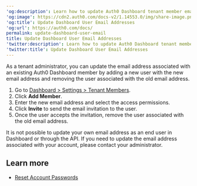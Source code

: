 ---
'og:description': Learn how to update Auth0 Dashboard tenant member email addresses.
'og:image': https://cdn2.auth0.com/docs-v2/1.14553.0/img/share-image.png
'og:title': Update Dashboard User Email Addresses
'og:url': https://auth0.com/docs/
permalink: update-dashboard-user-email
title: Update Dashboard User Email Addresses
'twitter:description': Learn how to update Auth0 Dashboard tenant member email addresses.
'twitter:title': Update Dashboard User Email Addresses
---
As a tenant administrator, you can update the email address associated with an existing <Tooltip tip="Auth0 Dashboard: Auth0's main product to configure your services." cta="View Glossary" href="/docs/glossary?term=Auth0+Dashboard">Auth0 Dashboard</Tooltip> member by adding a new user with the new email address and removing the user associated with the old email address.

1. Go to [Dashboard > Settings > Tenant Members](https://manage.auth0.com/#/tenants/admins).
2. Click **Add Member**.
3. Enter the new email address and select the access permissions.
4. Click **Invite** to send the email invitation to the user.
5. Once the user accepts the invitation, remove the user associated with the old email address.

<Callout icon="file-lines" color="#0EA5E9" iconType="regular">

It is not possible to update your own email address as an end user in Dashboard or through the API. If you need to update the email address associated with your account, please contact your administrator.

</Callout>

## Learn more

* [Reset Account Passwords](/docs/troubleshoot/customer-support/reset-account-passwords)
